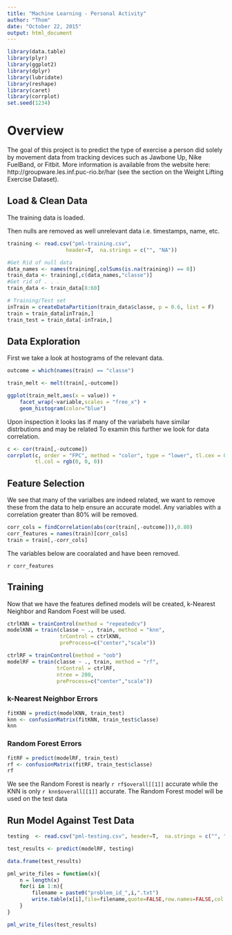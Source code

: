 ```yaml
---
title: "Machine Learning - Personal Activity"
author: "Thom"
date: "October 22, 2015"
output: html_document
---
```

```r
library(data.table)
library(plyr)
library(ggplot2)
library(dplyr)
library(lubridate)
library(reshape)
library(caret)
library(corrplot)
set.seed(1234)
```
# Overview
The goal of this project is to predict the type of exercise a person did solely by movement data from  tracking devices such as Jawbone Up, Nike FuelBand, or Fitbit. More information is available from the website here: http://groupware.les.inf.puc-rio.br/har (see the section on the Weight Lifting Exercise Dataset).  

## Load & Clean Data

The training data is loaded. 

Then nulls are removed as well unrelevant data i.e. timestamps, name, etc.

```r
training <- read.csv("pml-training.csv", 
                   header=T,  na.strings = c("", "NA"))

#Get Rid of null data
data_names <- names(training[,colSums(is.na(training)) == 0])
train_data <- training[,c(data_names,"classe")]
#Get rid of . . .
train_data <- train_data[8:60]

# Training/Test set
inTrain = createDataPartition(train_data$classe, p = 0.6, list = F)
train = train_data[inTrain,]
train_test = train_data[-inTrain,]

```

## Data Exploration

First we take a look at hostograms of the relevant data.

```r
outcome = which(names(train) == "classe")

train_melt <- melt(train[,-outcome])

ggplot(train_melt,aes(x = value)) + 
    facet_wrap(~variable,scales = "free_x") + 
    geom_histogram(color="blue")
```

Upon inspection it looks las if many of the variabels have similar distrbutions and may be related To examin this further we look for data correlation.

```r

c <- cor(train[,-outcome])
corrplot(c, order = "FPC", method = "color", type = "lower", tl.cex = 0.8, 
         tl.col = rgb(0, 0, 0))

```

## Feature Selection
We see that many of the varialbes are indeed related, we want to remove these from the data to help ensure an accurate model. Any variables with a correlation greater than 80% will be removed.

```r

corr_cols = findCorrelation(abs(cor(train[,-outcome])),0.80)
corr_features = names(train)[corr_cols]
train = train[,-corr_cols]

```

The variables below are cooralated and have been removed.

`r corr_features `

## Training
Now that we have the features defined models will be created, k-Nearest Neighbor and Random Foest will be used. 

```r
ctrlKNN = trainControl(method = "repeatedcv")
modelKNN = train(classe ~ ., train, method = "knn", 
                 trControl = ctrlKNN,
                 preProcess=c("center","scale"))

ctrlRF = trainControl(method = "oob")
modelRF = train(classe ~ ., train, method = "rf",
                trControl = ctrlRF,
                ntree = 200,
                preProcess=c("center","scale"))

```

### k-Nearest Neighbor Errors

```r
fitKNN = predict(modelKNN, train_test)
knn <- confusionMatrix(fitKNN, train_test$classe)
knn
```
 
### Random Forest Errors

```r
fitRF = predict(modelRF, train_test)
rf <- confusionMatrix(fitRF, train_test$classe)
rf
```

We see the Random Forest is nearly  `r rf$overall[[1]]` accurate while the KNN is only  `r knn$overall[[1]]` accurate.  The Random Forest model will be used on the test data


## Run Model Against Test Data 

```r
testing  <- read.csv("pml-testing.csv", header=T,  na.strings = c("", "NA"))

test_results <- predict(modelRF, testing)

data.frame(test_results)

```


```r
pml_write_files = function(x){
    n = length(x)
    for(i in 1:n){
        filename = paste0("problem_id_",i,".txt")
        write.table(x[i],file=filename,quote=FALSE,row.names=FALSE,col.names=FALSE)
    }
}

pml_write_files(test_results)
```